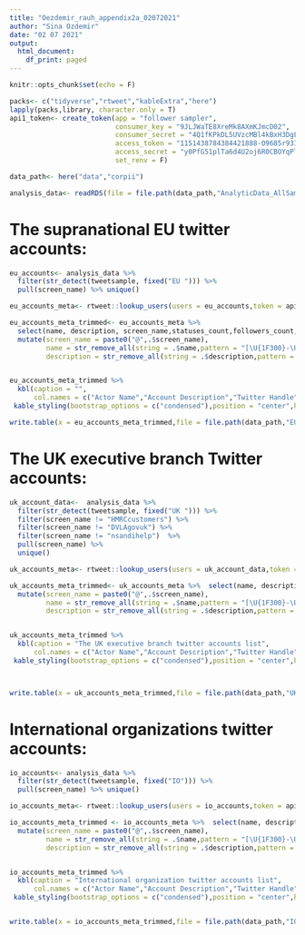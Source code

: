 ```yaml
---
title: "Oezdemir_rauh_appendix2a_02072021"
author: "Sina Ozdemir"
date: "02 07 2021"
output:
  html_document:
    df_print: paged
---
```


```r
knitr::opts_chunk$set(echo = F)

packs<- c("tidyverse","rtweet","kableExtra","here")
lapply(packs,library, character.only = T)
api1_token<- create_token(app = "follower sampler",
                          consumer_key = "9JLJWaTE8XreMk8AXmKJmcD02",
                          consumer_secret = "4Q1fKPkDL5UVzcMBl4kBxH3DgLuY1rt1Gvc2O05kBKV8k1JEPp",
                          access_token = "1151438784384421888-O9685r93IN2GswCSChdKYT8c6XoWEt",
                          access_secret = "y0PfG51plTa6d4U2oj6R0CBOYqPl6PUgpFRv48v22Z0WA",
                          set_renv = F)

data_path<- here("data","corpii")

analysis_data<- readRDS(file = file.path(data_path,"AnalyticData_AllSamples.RDS"))
```

# The supranational EU twitter accounts:

```r

eu_accounts<- analysis_data %>%
  filter(str_detect(tweetsample, fixed("EU "))) %>% 
  pull(screen_name) %>% unique()

eu_accounts_meta<- rtweet::lookup_users(users = eu_accounts,token = api1_token)

eu_accounts_meta_trimmed<- eu_accounts_meta %>%
  select(name, description, screen_name,statuses_count,followers_count,friends_count,account_created_at) %>%
  mutate(screen_name = paste0("@",.$screen_name),
         name = str_remove_all(string = .$name,pattern = "[\U{1F300}-\U{1F64F}]|[\U{1F300}-\U{1F5FF}]|[\U{1F900}-\U{1F9FF}]|[\U{2700}-\U{27BF}]|[\U{1F100}-\U{1F1FF}]|[\U{2600}-\U{26FF}]"),
         description = str_remove_all(string = .$description,pattern = "[\U{1F300}-\U{1F64F}]|[\U{1F300}-\U{1F5FF}]|[\U{1F900}-\U{1F9FF}]|[\U{2700}-\U{27BF}]|[\U{1F100}-\U{1F1FF}]|[\U{2600}-\U{26FF}]"))


eu_accounts_meta_trimmed %>%
  kbl(caption = "",
      col.names = c("Actor Name","Account Description","Twitter Handle","Number of Tweets","Follower Count","Friends Count","Account Creation Date")) %>%
 kable_styling(bootstrap_options = c("condensed"),position = "center",html_font = "cambri")

write.table(x = eu_accounts_meta_trimmed,file = file.path(data_path,"EU_analysis_sample.csv"),sep = ",",col.names = c("Actor Name","Account Description","Twitter Handle","Number of Tweets","Follower Count","Friends Count","Account Creation Date"),row.names = F,quote = T,fileEncoding = "UTF-8")


```
# The UK executive branch Twitter accounts:


```r
uk_account_data<-  analysis_data %>%
  filter(str_detect(tweetsample, fixed("UK "))) %>% 
  filter(screen_name != "HMRCcustomers") %>%  
  filter(screen_name != "DVLAgovuk") %>%  
  filter(screen_name != "nsandihelp")  %>% 
  pull(screen_name) %>%
  unique()

uk_accounts_meta<- rtweet::lookup_users(users = uk_account_data,token = api1_token)

uk_accounts_meta_trimmed<- uk_accounts_meta %>%  select(name, description, screen_name,statuses_count,followers_count,friends_count,account_created_at) %>%
  mutate(screen_name = paste0("@",.$screen_name),
         name = str_remove_all(string = .$name,pattern = "[\U{1F300}-\U{1F64F}]|[\U{1F300}-\U{1F5FF}]|[\U{1F900}-\U{1F9FF}]|[\U{2700}-\U{27BF}]|[\U{1F100}-\U{1F1FF}]|[\U{2600}-\U{26FF}]"),
         description = str_remove_all(string = .$description,pattern = "[\U{1F300}-\U{1F64F}]|[\U{1F300}-\U{1F5FF}]|[\U{1F900}-\U{1F9FF}]|[\U{2700}-\U{27BF}]|[\U{1F100}-\U{1F1FF}]|[\U{2600}-\U{26FF}]"))


uk_accounts_meta_trimmed %>%
  kbl(caption = "The UK executive branch twitter accounts list",
      col.names = c("Actor Name","Account Description","Twitter Handle","Number of Tweets","Follower Count","Friends Count","Account Creation Date")) %>%
 kable_styling(bootstrap_options = c("condensed"),position = "center",html_font = "cambri")



write.table(x = uk_accounts_meta_trimmed,file = file.path(data_path,"UK_analysis_sample.csv"),sep = ",",col.names = c("Actor Name","Account Description","Twitter Handle","Number of Tweets","Follower Count","Friends Count","Account Creation Date"),row.names = F,quote = T,fileEncoding = "UTF-8")
```

# International organizations twitter accounts:


```r

io_accounts<- analysis_data %>%
  filter(str_detect(tweetsample, fixed("IO"))) %>% 
  pull(screen_name) %>% unique()

io_accounts_meta<- rtweet::lookup_users(users = io_accounts,token = api1_token)

io_accounts_meta_trimmed <- io_accounts_meta %>%  select(name, description, screen_name,statuses_count,followers_count,friends_count,account_created_at) %>%
  mutate(screen_name = paste0("@",.$screen_name),
         name = str_remove_all(string = .$name,pattern = "[\U{1F300}-\U{1F64F}]|[\U{1F300}-\U{1F5FF}]|[\U{1F900}-\U{1F9FF}]|[\U{2700}-\U{27BF}]|[\U{1F100}-\U{1F1FF}]|[\U{2600}-\U{26FF}]"),
         description = str_remove_all(string = .$description,pattern = "[\U{1F300}-\U{1F64F}]|[\U{1F300}-\U{1F5FF}]|[\U{1F900}-\U{1F9FF}]|[\U{2700}-\U{27BF}]|[\U{1F100}-\U{1F1FF}]|[\U{2600}-\U{26FF}]"))


io_accounts_meta_trimmed %>%
  kbl(caption = "International organization twitter accounts list",
      col.names = c("Actor Name","Account Description","Twitter Handle","Number of Tweets","Follower Count","Friends Count","Account Creation Date")) %>%
 kable_styling(bootstrap_options = c("condensed"),position = "center",html_font = "cambri")


write.table(x = io_accounts_meta_trimmed,file = file.path(data_path,"IO_analysis_sample.csv"),sep = ",",col.names = c("Actor Name","Account Description","Twitter Handle","Number of Tweets","Follower Count","Friends Count","Account Creation Date"),row.names = F,quote = T,fileEncoding = "UTF-8")

```

